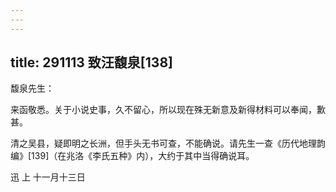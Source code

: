 ```yaml
---
---
---
```

title: 291113 致汪馥泉[138]
---




馥泉先生：

来函敬悉。关于小说史事，久不留心，所以现在殊无新意及新得材料可以奉闻，歉甚。

清之吴县，疑即明之长洲，但手头无书可查，不能确说。请先生一查《历代地理韵编》[139]（在兆洛《李氏五种》内），大约于其中当得确说耳。

迅 上 十一月十三日